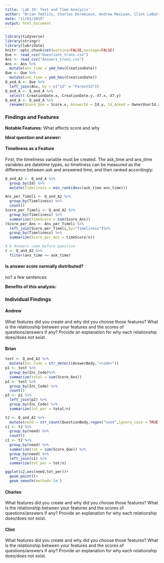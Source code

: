 ```yaml
---
title: 'Lab 10: Text and Time Analysis'
author: "Brian Teklits, Charles Doremieux, Andrew MacLean, Clint LaBattaglia"
date: "11/01/2019"
output: html_document
---
```


```r
library(tidyverse)
library(stringr)
library(lubridate)
knitr::opts_chunk$set(warning=FALSE,message=FALSE)
Que <- read_csv("Questions_trunc.csv")
Ans <- read_csv("Answers_trunc.csv")
Ans <- Ans %>%
  mutate(ans_time = ymd_hms(CreationDate))
Que <- Que %>%
  mutate(ask_time = ymd_hms(CreationDate))
Q_and_A <- Que %>%
  left_join(Ans, by = c("Id" = "ParentId")) 
Q_and_A <- Q_and_A %>%
  select(-CreationDate.x,-CreationDate.y,-X7.x,-X7.y)
Q_and_A <- Q_and_A %>%
  rename(Score_Que = Score.x, AnswerId = Id.y, Id_Asked = OwnerUserId.x, ID_Answered = OwnerUserId.y, QuestionBody = Body.x, AnswerBody = Body.y, Score_Ans = Score.y)
```
### Findings and Features

**Notable Features:** What affects score and why

**Ideal question and answer:**

#### Timeliness as a Feature

First, the timeliness variable must be created. The ask_time and ans_time variables are datetime types, so timeliness can be measured as the difference between ask and answered time, and then ranked accordingly:
```r
Q_and_A2 <- Q_and_A %>%
  group_by(Id) %>%
  mutate(Timeliness = min_rank(desc(ask_time-ans_time)))
```

```r
Ans_per_Timeli <- Q_and_A2 %>%
  group_by(Timeliness) %>%
  count()
Score_per_Timeli <- Q_and_A2 %>%
  group_by(Timeliness) %>%
  summarize(timeScore = sum(Score_Ans))
(Score_per_Ans <- Ans_per_Timeli %>%
  left_join(Score_per_Timeli,by="Timeliness")%>%
  group_by(Timeliness) %>%
  summarize(Score_per_Ans = timeScore/n))
```

```r
# 6 Answers came before question
t <- Q_and_A2 %>%
  filter(ans_time <= ask_time)
```

#### Is answer score normally distributed?

no? a few sentences

**Benefits of this analysis:**

### Individual Findings

#### Andrew
What features did you create and why did you choose those features?
What is the relationship between your features and the scores of questions/answers if any? Provide an explanation for why each relationship does/does not exist.

#### Brian
```r
test <- Q_and_A2 %>%
  mutate(Inc_Code = str_detect(AnswerBody,"<code>"))
p1 <- test %>%
  group_by(Inc_Code)%>%
  summarize(total = sum(Score_Ans))
p2 <- test %>%
  group_by(Inc_Code) %>%
  count()
p3 <- p1 %>%
  left_join(p2) %>%
  group_by(Inc_Code) %>%
  summarize(tot_per = total/n)
```

```r
t2 <- Q_and_A2 %>%
  mutate(need = str_count(QuestionBody,regex("need",ignore_case = TRUE)))
c1 <- t2 %>%
  group_by(need) %>%
  count()
c2 <- t2 %>%
  group_by(need) %>%
  summarize(tot = sum(Score_Que)) %>%
  group_by(need) %>%
  left_join(c1) %>%
  summarize(tot_per = tot/n)
```
```r
ggplot(c2,aes(need,tot_per))+
  geom_point()+
  geom_smooth(method='lm')
```

#### Charles
What features did you create and why did you choose those features?
What is the relationship between your features and the scores of questions/answers if any? Provide an explanation for why each relationship does/does not exist.

#### Clint
What features did you create and why did you choose those features?
What is the relationship between your features and the scores of questions/answers if any? Provide an explanation for why each relationship does/does not exist.
